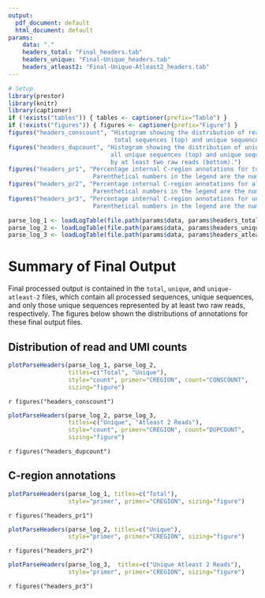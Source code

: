 ```yaml
---
output:
  pdf_document: default
  html_document: default
params:
    data: "."
    headers_total: "Final_headers.tab"
    headers_unique: "Final-Unique_headers.tab"
    headers_atleast2: "Final-Unique-Atleast2_headers.tab"
---
```


```R
# Setup
library(prestor)
library(knitr)
library(captioner)
if (!exists("tables")) { tables <- captioner(prefix="Table") }
if (!exists("figures")) { figures <- captioner(prefix="Figure") }
figures("headers_conscount", "Histogram showing the distribution of read counts (CONSCOUNT) for 
                              total sequences (top) and unique sequences (bottom).")
figures("headers_dupcount", "Histogram showing the distribution of unique UMI counts for 
                             all unique sequences (top) and unique sequences represented 
                             by at least two raw reads (bottom).")
figures("headers_pr1", "Percentage internal C-region annotations for total sequences.
                        Parenthetical numbers in the legend are the number of sequences.")
figures("headers_pr2", "Percentage internal C-region annotations for all unique sequences.
                        Parenthetical numbers in the legend are the number of sequences.")
figures("headers_pr3", "Percentage internal C-region annotations for unique sequences represented by at least two raw reads.
                        Parenthetical numbers in the legend are the number of sequences.")
```

```r
parse_log_1 <- loadLogTable(file.path(params$data, params$headers_total))
parse_log_2 <- loadLogTable(file.path(params$data, params$headers_unique))
parse_log_3 <- loadLogTable(file.path(params$data, params$headers_atleast2))
```

# Summary of Final Output

Final processed output is contained in the `total`, `unique`, and `unique-atleast-2` 
files, which contain all processed sequences, unique sequences, and only those unique
sequences represented by at least two raw reads, respectively. The figures below
shown the distributions of annotations for these final output files.

## Distribution of read and UMI counts

```r
plotParseHeaders(parse_log_1, parse_log_2, 
                 titles=c("Total", "Unique"), 
                 style="count", primer="CREGION", count="CONSCOUNT", 
                 sizing="figure")
```

`r figures("headers_conscount")`

```r
plotParseHeaders(parse_log_2, parse_log_3, 
                 titles=c("Unique", "Atleast 2 Reads"), 
                 style="count", primer="CREGION", count="DUPCOUNT", 
                 sizing="figure")
```

`r figures("headers_dupcount")`

## C-region annotations

```r
plotParseHeaders(parse_log_1, titles=c("Total"), 
                 style="primer", primer="CREGION", sizing="figure")
```

`r figures("headers_pr1")`

```r
plotParseHeaders(parse_log_2, titles=c("Unique"), 
                 style="primer", primer="CREGION", sizing="figure") 
```

`r figures("headers_pr2")`

```r
plotParseHeaders(parse_log_3,  titles=c("Unique Atleast 2 Reads"), 
                 style="primer", primer="CREGION", sizing="figure") 
```

`r figures("headers_pr3")`
